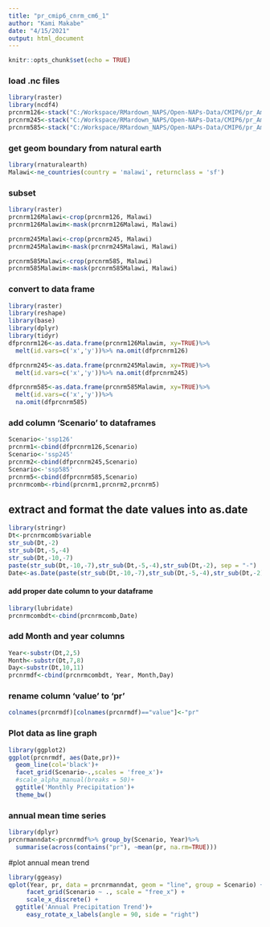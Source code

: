 ---
title: "pr_cmip6_cnrm_cm6_1"
author: "Kami Makabe"
date: "4/15/2021"
output: html_document
---


```{r setup, include=FALSE, warning=FALSE, message=FALSE}
knitr::opts_chunk$set(echo = TRUE)
```


### load .nc files
```{r}
library(raster)
library(ncdf4)
prcnrm126<-stack("C:/Workspace/RMardown_NAPS/Open-NAPs-Data/CMIP6/pr_Amon_CNRM-CM6-1_ssp126_r1i1p1f2_gr_201501-210012.nc")
prcnrm245<-stack("C:/Workspace/RMardown_NAPS/Open-NAPs-Data/CMIP6/pr_Amon_CNRM-CM6-1_ssp245_r1i1p1f2_gr_201501-210012.nc")
prcnrm585<-stack("C:/Workspace/RMardown_NAPS/Open-NAPs-Data/CMIP6/pr_Amon_CNRM-CM6-1_ssp585_r1i1p1f2_gr_201501-210012.nc")

```

### get geom boundary from natural earth
```{r}
library(rnaturalearth)
Malawi<-ne_countries(country = 'malawi', returnclass = 'sf')
```


### subset
```{r, message=FALSE,warning=FALSE}
library(raster)
prcnrm126Malawi<-crop(prcnrm126, Malawi)
prcnrm126Malawim<-mask(prcnrm126Malawi, Malawi)

prcnrm245Malawi<-crop(prcnrm245, Malawi)
prcnrm245Malawim<-mask(prcnrm245Malawi, Malawi)

prcnrm585Malawi<-crop(prcnrm585, Malawi)
prcnrm585Malawim<-mask(prcnrm585Malawi, Malawi)

```

### convert to data frame

```{r}
library(raster)
library(reshape)
library(base)
library(dplyr)
library(tidyr)
dfprcnrm126<-as.data.frame(prcnrm126Malawim, xy=TRUE)%>%
  melt(id.vars=c('x','y'))%>% na.omit(dfprcnrm126)

dfprcnrm245<-as.data.frame(prcnrm245Malawim, xy=TRUE)%>%
  melt(id.vars=c('x','y'))%>% na.omit(dfprcnrm245)

dfprcnrm585<-as.data.frame(prcnrm585Malawim, xy=TRUE)%>%
  melt(id.vars=c('x','y'))%>%
  na.omit(dfprcnrm585)

```


### add column 'Scenario' to dataframes
```{r}
Scenario<-'ssp126'
prcnrm1<-cbind(dfprcnrm126,Scenario)
Scenario<-'ssp245'
prcnrm2<-cbind(dfprcnrm245,Scenario)
Scenario<-'ssp585'
prcnrm5<-cbind(dfprcnrm585,Scenario)
prcnrmcomb<-rbind(prcnrm1,prcnrm2,prcnrm5)
```

## extract and format the date values into as.date

```{r, include=FALSE}
library(stringr)
Dt<-prcnrmcomb$variable
str_sub(Dt,-2)
str_sub(Dt,-5,-4)
str_sub(Dt,-10,-7)
paste(str_sub(Dt,-10,-7),str_sub(Dt,-5,-4),str_sub(Dt,-2), sep = "-")
Date<-as.Date(paste(str_sub(Dt,-10,-7),str_sub(Dt,-5,-4),str_sub(Dt,-2), sep = "-"))

```

#### add proper date column to your dataframe

```{r}
library(lubridate)
prcnrmcombdt<-cbind(prcnrmcomb,Date)
```
### add Month and year columns

```{r}
Year<-substr(Dt,2,5)
Month<-substr(Dt,7,8)
Day<-substr(Dt,10,11)
prcnrmdf<-cbind(prcnrmcombdt, Year, Month,Day)
```

### rename column 'value' to 'pr'

```{r}
colnames(prcnrmdf)[colnames(prcnrmdf)=="value"]<-"pr"
```

### Plot data as line graph
```{r}

library(ggplot2)
ggplot(prcnrmdf, aes(Date,pr))+
  geom_line(col='black')+
  facet_grid(Scenario~.,scales = 'free_x')+
  #scale_alpha_manual(breaks = 50)+
  ggtitle('Monthly Precipitation')+
  theme_bw()
```

### annual mean time series

```{r}
library(dplyr)
prcnrmanndat<-prcnrmdf%>% group_by(Scenario, Year)%>% 
  summarise(across(contains("pr"), ~mean(pr, na.rm=TRUE)))
```
  
#plot annual mean trend

```{r}
library(ggeasy)
qplot(Year, pr, data = prcnrmanndat, geom = "line", group = Scenario) +
     facet_grid(Scenario ~ ., scale = "free_x") +
     scale_x_discrete() +
  ggtitle('Annual Precipitation Trend')+
     easy_rotate_x_labels(angle = 90, side = "right")
```